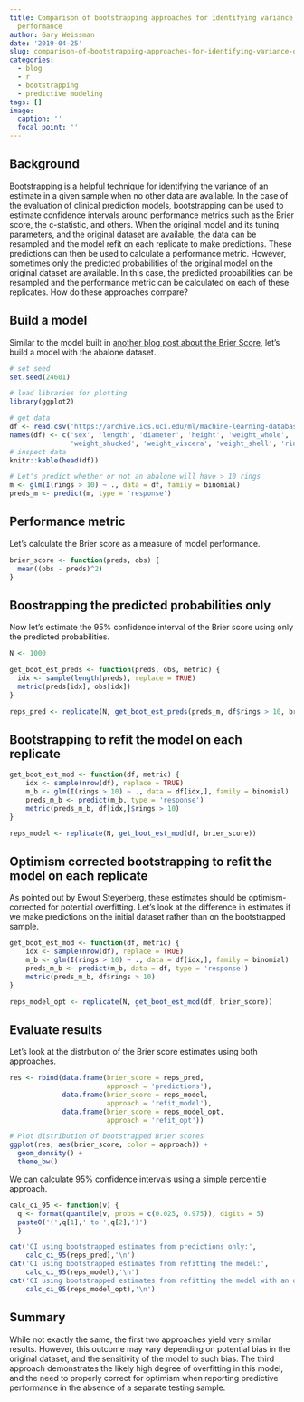 ```yaml
---
title: Comparison of bootstrapping approaches for identifying variance of predictive
  performance
author: Gary Weissman
date: '2019-04-25'
slug: comparison-of-bootstrapping-approaches-for-identifying-variance-of-predictive-performance
categories:
  - blog
  - r
  - bootstrapping
  - predictive modeling
tags: []
image:
  caption: ''
  focal_point: ''
---
```


## Background

Bootstrapping is a helpful technique for identifying the variance of an estimate in a given sample when no other data are available. In the case of the evaluation of clinical prediction models, bootstrapping can be used to estimate confidence intervals around performance metrics such as the Brier score, the c-statistic, and others. When the original model and its tuning parameters, and the original dataset are available, the data can be resampled and the model refit on each replicate to make predictions. These predictions can then be used to calculate a performance metric. However, sometimes only the predicted probabilities of the original model on the original dataset are available. In this case, the predicted probabilities can be resampled and the performance metric can be calculated on each of these replicates. How do these approaches compare?

## Build a model

Similar to the model built in [another blog post about the Brier Score](https://gweissman.github.io/post/evaluating-the-equivalence-of-different-formulations-of-the-scaled-brier-score/), let's build a model with the abalone dataset.

```r
# set seed
set.seed(24601)

# load libraries for plotting
library(ggplot2)

# get data
df <- read.csv('https://archive.ics.uci.edu/ml/machine-learning-databases/abalone/abalone.data')
names(df) <- c('sex', 'length', 'diameter', 'height', 'weight_whole', 
               'weight_shucked', 'weight_viscera', 'weight_shell', 'rings')
# inspect data
knitr::kable(head(df))

# Let's predict whether or not an abalone will have > 10 rings
m <- glm(I(rings > 10) ~ ., data = df, family = binomial)
preds_m <- predict(m, type = 'response')
```

## Performance metric

Let's calculate the Brier score as a measure of model performance.

```r
brier_score <- function(preds, obs) {
  mean((obs - preds)^2)
}
```

## Boostrapping the predicted probabilities only

Now let's estimate the 95% confidence interval of the Brier score using only the predicted probabilities.

```r
N <- 1000

get_boot_est_preds <- function(preds, obs, metric) {
  idx <- sample(length(preds), replace = TRUE)
  metric(preds[idx], obs[idx])
}

reps_pred <- replicate(N, get_boot_est_preds(preds_m, df$rings > 10, brier_score))
```

## Bootstrapping to refit the model on each replicate

```r
get_boot_est_mod <- function(df, metric) {
    idx <- sample(nrow(df), replace = TRUE)
    m_b <- glm(I(rings > 10) ~ ., data = df[idx,], family = binomial)
    preds_m_b <- predict(m_b, type = 'response')
    metric(preds_m_b, df[idx,]$rings > 10)
}

reps_model <- replicate(N, get_boot_est_mod(df, brier_score))
```

## Optimism corrected bootstrapping to refit the model on each replicate 

As pointed out by Ewout Steyerberg, these estimates should be optimism-corrected for potential overfitting. Let's look at the difference in estimates if we make predictions on the initial dataset rather than on the bootstrapped sample.

```r
get_boot_est_mod <- function(df, metric) {
    idx <- sample(nrow(df), replace = TRUE)
    m_b <- glm(I(rings > 10) ~ ., data = df[idx,], family = binomial)
    preds_m_b <- predict(m_b, data = df, type = 'response')
    metric(preds_m_b, df$rings > 10)
}

reps_model_opt <- replicate(N, get_boot_est_mod(df, brier_score))
```



## Evaluate results

Let's look at the distrbution of the Brier score estimates using both approaches.

```r
res <- rbind(data.frame(brier_score = reps_pred,
                        approach = 'predictions'),
             data.frame(brier_score = reps_model,
                        approach = 'refit_model'),
             data.frame(brier_score = reps_model_opt,
                        approach = 'refit_opt'))

# Plot distribution of bootstrapped Brier scores
ggplot(res, aes(brier_score, color = approach)) + 
  geom_density() +
  theme_bw()
```

We can calculate 95% confidence intervals using a simple percentile approach.

```r
calc_ci_95 <- function(v) {
  q <- format(quantile(v, probs = c(0.025, 0.975)), digits = 5)
  paste0('(',q[1],' to ',q[2],')')
  }

cat('CI using bootstrapped estimates from predictions only:',
    calc_ci_95(reps_pred),'\n')
cat('CI using bootstrapped estimates from refitting the model:',
    calc_ci_95(reps_model),'\n')
cat('CI using bootstrapped estimates from refitting the model with an optimism correction:',
    calc_ci_95(reps_model_opt),'\n')
```

## Summary

While not exactly the same, the first two approaches yield very similar results. However, this outcome may vary depending on potential bias in the original dataset, and the sensitivity of the model to such bias. The third approach demonstrates the likely high degree of overfitting in this model, and the need to properly correct for optimism when reporting predictive performance in the absence of a separate testing sample.